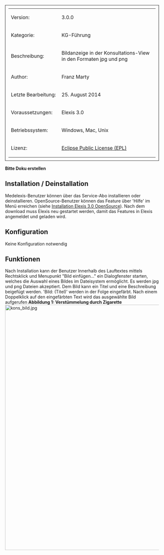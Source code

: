 
<table style="width:100%; border: 1px solid; padding: 10px">
	
	<tr>
		<td>Version:</td>
		<td> 3.0.0</td>
	</tr>
	<tr>
		<td style="width:150px;">Kategorie:</td>
		<td> KG-Führung </td>
	</tr>
	<tr>
		<td>Beschreibung:</td>
		<td> Bildanzeige in der Konsultations-View in den Formaten jpg und png </td>
	</tr>
	<tr>
		<td>Author:</td>
		<td>Franz Marty</td>
	</tr>
	<tr>
		<td>Letzte Bearbeitung:</td>
		<td>25. August 2014</td>
	</tr>
	<tr>
		<td>Voraussetzungen:</td>
		<td>Elexis 3.0</td>
	</tr>
	<tr>
		<td>Betriebssystem:</td>
		<td>Windows, Mac, Unix</td>
	</tr>
	<tr>
		<td>Lizenz:</td>
		<td>[http://www.eclipse.org/legal/epl-v10.html Eclipse Public License (EPL)]</td>
	</tr>
</table>
'''Bitte Doku erstellen'''
== Installation / Deinstallation==
Medelexis-Benutzer können über das Service-Abo installieren oder deinstallieren. OpenSource-Benutzer können das Feature über 'Hilfe' im Menü erreichen (siehe [[Installation Elexis 3.0 OpenSource]]). 
Nach dem download muss Elexis neu gestartet werden, damit das Features in Elexis angemeldet und geladen wird. 
== Konfiguration ==
Keine Konfiguration notwendig
== Funktionen ==
Nach Installation kann der Benutzer Innerhalb des Lauftextes mittels Rechtsklick und Menupunkt "Bild einfügen..." ein Dialogfenster starten, welches die Auswahl eines Bildes im Dateisystem ermöglicht. Es werden jpg und png Dateien akzeptiert. Dem Bild kann ein Titel und eine Beschreibung beigefügt werden.  'Bild: (Titel)' werden in der Folge eingefärbt. Nach einem Doppelklick auf den eingefärbten Text wird das ausgewählte Bild aufgerufen
'''Abbildung 1: Verstümmelung durch Zigarette'''
[[File:kons_bild.jpg|none|800px]]